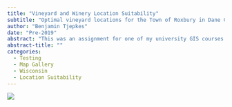```yaml
---
title: "Vineyard and Winery Location Suitability"
subtitle: "Optimal vineyard locations for the Town of Roxbury in Dane County, Wisconsin."
author: "Benjamin Tjepkes"
date: "Pre-2019"
abstract: "This was an assignment for one of my university GIS courses."
abstract-title: ""
categories:
  - Testing
  - Map Gallery
  - Wisconsin
  - Location Suitability
---
```


![](../gallery/img-map-1.jpg)




